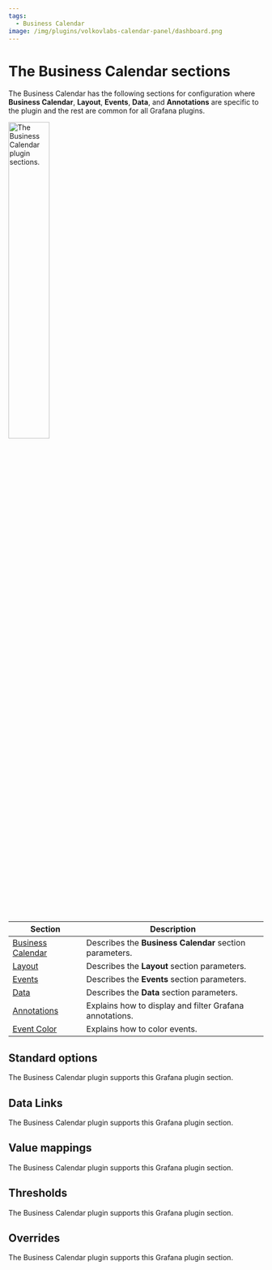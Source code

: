 ```yaml
---
tags:
  - Business Calendar
image: /img/plugins/volkovlabs-calendar-panel/dashboard.png
---
```



# The Business Calendar sections

The Business Calendar has the following sections for configuration where **Business Calendar**, **Layout**, **Events**, **Data**, and **Annotations** are specific to the plugin and the rest are common for all Grafana plugins. 

<Image
  title="The Business Calendar plugin sections."
  src="/img/plugins/volkovlabs-calendar-panel/options.png"
  width="40%"
/>

| Section                                       | Description                                                             |
| --------------------------------------------- | ----------------------------------------------------------------------- |
| [Business Calendar](../business-calendar)     | Describes the **Business Calendar** section parameters.                 |
| [Layout](../layout)                           | Describes the **Layout** section parameters.                            |
| [Events](../events)                           | Describes the **Events** section parameters.                            |
| [Data](../data)                               | Describes the **Data** section parameters.                              |
| [Annotations](../annotations)                 | Explains how to display and filter Grafana annotations.                 |
| [Event Color](../color)                       | Explains how to color events.                                           |

## Standard options 

The Business Calendar plugin supports this Grafana plugin section. 

## Data Links

The Business Calendar plugin supports this Grafana plugin section. 

## Value mappings

The Business Calendar plugin supports this Grafana plugin section. 

## Thresholds

The Business Calendar plugin supports this Grafana plugin section. 

## Overrides

The Business Calendar plugin supports this Grafana plugin section. 
